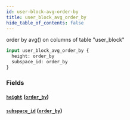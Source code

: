 ```yaml
---
id: user-block-avg-order-by
title: user_block_avg_order_by
hide_table_of_contents: false
---
```


order by avg() on columns of table "user_block"

```graphql
input user_block_avg_order_by {
  height: order_by
  subspace_id: order_by
}
```

### Fields

#### [`height`](#) ([`order_by`](../enums/order-by))

#### [`subspace_id`](#) ([`order_by`](../enums/order-by))
